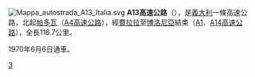 [[File:Mappa_autostrada_A13_Italia.svg|right]]
'''A13高速公路'''（{{lang-it|Autostrada A13}}），是[[義大利|義大利]]一條高速公路，北起[[帕多瓦|帕多瓦]]（[[A4高速公路_(義大利)|A4高速公路]]），經[[費拉拉|費拉拉]]至[[博洛尼亞|博洛尼亞]]結束（[[A1高速公路_(義大利)|A1]]、[[A14高速公路_(義大利)|A14高速公路]]），全長116.7公里。

1970年6月6日通車。

[[Category:義大利高速公路|3]]

{{意大利高速公路}}